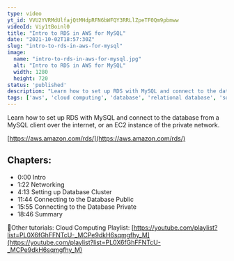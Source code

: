 ```yaml
---
type: video
yt_id: VVU2YVRMdUlfajQtMHdpRFN6bWFQY3RRLlZpeTF0Qm9pbmww
videoId: Viy1tBoinl0
title: "Intro to RDS in AWS for MySQL"
date: "2021-10-02T18:57:30Z"
slug: "intro-to-rds-in-aws-for-mysql"
image: 
  name: "intro-to-rds-in-aws-for-mysql.jpg"
  alt: "Intro to RDS in AWS for MySQL"
  width: 1280
  height: 720
status: 'published'
description: "Learn how to set up RDS with MySQL and connect to the database from a MySQL client over the internet, or an EC2 instance of the private network."
tags: ['aws', 'cloud computing', 'database', 'relational database', 'sql', 'mysql']
---
```


Learn how to set up RDS with MySQL and connect to the database from a MySQL client over the internet, or an EC2 instance of the private network.

[https://aws.amazon.com/rds/](https://aws.amazon.com/rds/)

## Chapters:

* 0:00​ Intro
* 1:22 Networking
* 4:13 Setting up Database Cluster
* 11:44 Connecting to the Database Public
* 15:55 Connecting to the Database Private
* 18:46 Summary

🔗Other tutorials:
Cloud Computing Playlist: [https://youtube.com/playlist?list=PL0X6fGhFFNTcU-_MCPe9dkH6sqmgfhy_M](https://youtube.com/playlist?list=PL0X6fGhFFNTcU-_MCPe9dkH6sqmgfhy_M)


